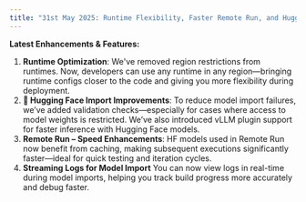 ```yaml
---
title: "31st May 2025: Runtime Flexibility, Faster Remote Run, and Hugging Face Improvements "
---
```


**Latest Enhancements & Features:**
1. **Runtime Optimization**: We've removed region restrictions from runtimes. Now, developers can use any runtime in any region—bringing runtime configs closer to the code and giving you more flexibility during deployment.
2. **🤗 Hugging Face Import Improvements**: To reduce model import failures, we’ve added validation checks—especially for cases where access to model weights is restricted. We’ve also introduced vLLM plugin support for faster inference with Hugging Face models.
3. **Remote Run – Speed Enhancements**: HF models used in Remote Run now benefit from caching, making subsequent executions significantly faster—ideal for quick testing and iteration cycles.
4. **Streaming Logs for Model Import** You can now view logs in real-time during model imports, helping you track build progress more accurately and debug faster.

